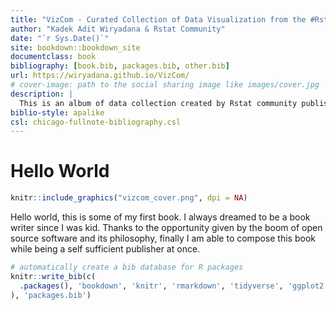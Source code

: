 ```yaml
--- 
title: "VizCom - Curated Collection of Data Visualization from the #Rstat Community"
author: "Kadek Adit Wiryadana & Rstat Community"
date: "`r Sys.Date()`"
site: bookdown::bookdown_site
documentclass: book
bibliography: [book.bib, packages.bib, other.bib]
url: https://wiryadana.github.io/VizCom/
# cover-image: path to the social sharing image like images/cover.jpg
description: |
  This is an album of data collection created by Rstat community published in various web and social media.
biblio-style: apalike
csl: chicago-fullnote-bibliography.csl
---
```


# Hello World

```r
knitr::include_graphics("vizcom_cover.png", dpi = NA)
```

Hello world, this is some of my first book. I always dreamed to be a book writer since I was kid. Thanks to the opportunity given by the boom of open source software and its philosophy, finally I am able to compose this book while being a self sufficient publisher at once.
 
```r
# automatically create a bib database for R packages
knitr::write_bib(c(
  .packages(), 'bookdown', 'knitr', 'rmarkdown', 'tidyverse', 'ggplot2'
), 'packages.bib')
```
